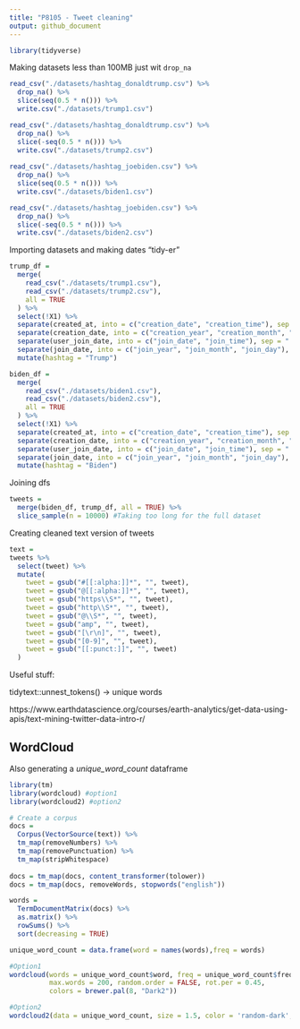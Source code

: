```yaml
---
title: "P8105 - Tweet cleaning"
output: github_document
---
```


```r
library(tidyverse)
```

Making datasets less than 100MB just wit `drop_na`

```r
read_csv("./datasets/hashtag_donaldtrump.csv") %>% 
  drop_na() %>%
  slice(seq(0.5 * n())) %>% 
  write.csv("./datasets/trump1.csv")

read_csv("./datasets/hashtag_donaldtrump.csv") %>% 
  drop_na() %>%
  slice(-seq(0.5 * n())) %>% 
  write.csv("./datasets/trump2.csv")
  
read_csv("./datasets/hashtag_joebiden.csv") %>% 
  drop_na() %>% 
  slice(seq(0.5 * n())) %>% 
  write.csv("./datasets/biden1.csv")

read_csv("./datasets/hashtag_joebiden.csv") %>% 
  drop_na() %>% 
  slice(-seq(0.5 * n())) %>% 
  write.csv("./datasets/biden2.csv")
```

Importing datasets and making dates "tidy-er"

```r
trump_df = 
  merge(
    read_csv("./datasets/trump1.csv"),
    read_csv("./datasets/trump2.csv"),
    all = TRUE
  ) %>%
  select(!X1) %>% 
  separate(created_at, into = c("creation_date", "creation_time"), sep = " ") %>% 
  separate(creation_date, into = c("creation_year", "creation_month", "creation_day"), sep = "-") %>% 
  separate(user_join_date, into = c("join_date", "join_time"), sep = " ") %>% 
  separate(join_date, into = c("join_year", "join_month", "join_day"), sep = "-") %>% 
  mutate(hashtag = "Trump")

biden_df = 
  merge(
    read_csv("./datasets/biden1.csv"),
    read_csv("./datasets/biden2.csv"),
    all = TRUE
  ) %>%
  select(!X1) %>%  
  separate(created_at, into = c("creation_date", "creation_time"), sep = " ") %>% 
  separate(creation_date, into = c("creation_year", "creation_month", "creation_day"), sep = "-") %>% 
  separate(user_join_date, into = c("join_date", "join_time"), sep = " ") %>% 
  separate(join_date, into = c("join_year", "join_month", "join_day"), sep = "-") %>% 
  mutate(hashtag = "Biden")
```

Joining dfs

```r
tweets = 
  merge(biden_df, trump_df, all = TRUE) %>% 
  slice_sample(n = 10000) #Taking too long for the full dataset
```

Creating cleaned text version of tweets

```r
text = 
tweets %>% 
  select(tweet) %>% 
  mutate(
    tweet = gsub("#[[:alpha:]]*", "", tweet),
    tweet = gsub("@[[:alpha:]]*", "", tweet),
    tweet = gsub("https\\S*", "", tweet),
    tweet = gsub("http\\S*", "", tweet),
    tweet = gsub("@\\S*", "", tweet),
    tweet = gsub("amp", "", tweet),
    tweet = gsub("[\r\n]", "", tweet),
    tweet = gsub("[0-9]", "", tweet),
    tweet = gsub("[[:punct:]]", "", tweet)
  )
```

Useful stuff:

tidytext::unnest_tokens() -> unique words

https://www.earthdatascience.org/courses/earth-analytics/get-data-using-apis/text-mining-twitter-data-intro-r/

## WordCloud

Also generating a _unique_word_count_ dataframe

```r
library(tm)
library(wordcloud) #option1
library(wordcloud2) #option2

# Create a corpus  
docs =
  Corpus(VectorSource(text)) %>% 
  tm_map(removeNumbers) %>%
  tm_map(removePunctuation) %>%
  tm_map(stripWhitespace)
  
docs = tm_map(docs, content_transformer(tolower))
docs = tm_map(docs, removeWords, stopwords("english"))

words = 
  TermDocumentMatrix(docs) %>% 
  as.matrix() %>% 
  rowSums() %>% 
  sort(decreasing = TRUE)

unique_word_count = data.frame(word = names(words),freq = words)

#Option1
wordcloud(words = unique_word_count$word, freq = unique_word_count$freq, min.freq = 2,           
          max.words = 200, random.order = FALSE, rot.per = 0.45,            
          colors = brewer.pal(8, "Dark2"))

#Option2
wordcloud2(data = unique_word_count, size = 1.5, color = 'random-dark', ellipticity = 1)
```

